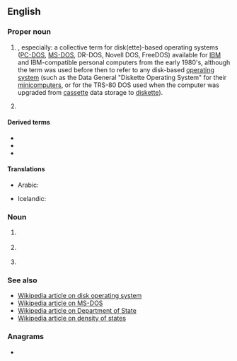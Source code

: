 {{also|dos|DoS|dós|dōs|do's|-dos|d'os|d'ô}}
==English==

===Proper noun===
{{en-proper noun}}

# {{lb|en|computing}} {{acronym of|Disk Operating System|lang=en}}, especially: a collective term for disk(ette)-based operating systems ([[PC-DOS]], [[MS-DOS]], DR-DOS, Novell DOS, FreeDOS) available for [[IBM]] and IBM-compatible personal computers from the early 1980's, although the term was used before then to refer to any disk-based [[operating system]] (such as the Data General "Diskette Operating System" for their [[minicomputers]], or for the TRS-80 DOS used when the computer was upgraded from [[cassette]] data storage to [[diskette]]).
# {{lb|en|US}} {{initialism of|[[department|Department]] of [[state|State]]}}

====Derived terms====
* {{l|en|DR-DOS}}
* {{l|en|PC-DOS}}
* {{l|en|MS-DOS}}

====Translations====
{{trans-top|Disk Operating System}}
* Arabic: {{t|ar|دوس|m}}
{{trans-mid}}
* Icelandic: {{t|is|diskstýrikerfi|n}}
{{trans-bottom}}

===Noun===
{{en-noun|es}}

# {{lb|en|military}} {{initialism of|lang=en|[[date]] of [[service]]}}
# {{lb|en|military}} {{initialism of|lang=en|[[date]] of [[separation]]}}
# {{lb|en|sciences}} {{initialism of|lang=en|density of states}}

===See also===
* [[w:DOS_%28disambiguation%29|Wikipedia article on disk operating system]]
* [[w:MS-DOS|Wikipedia article on MS-DOS]]
* [[w:United States Department of State|Wikipedia article on Department of State]]
* [[w:Density_of_states|Wikipedia article on density of states]]

===Anagrams===
* {{anagrams|en|a=dos|DSO|OD's|ODS|OSD|SDO|SOD|SoD|dso|ods|sod}}